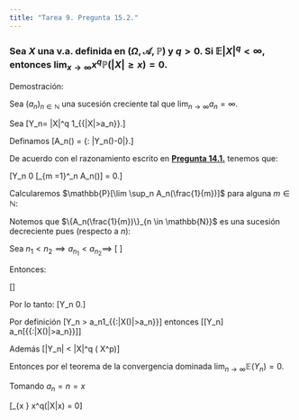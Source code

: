```yaml
---
title: "Tarea 9. Pregunta 15.2."
---
```


### Sea $X$ una v.a. definida en $(\Omega, \mathscr{A}, \mathbb{P})$ y $q>0$. Si $\mathbb{E}|X|^q < \infty$, entonces $\lim_{x \to \infty} x^q\mathbb{P}(|X|\geq x) = 0$.

Demostración:

Sea $(a_n)_{n \in \mathbb{N}}$ una sucesión creciente tal que $\lim_{n \to \infty} a_n = \infty$.

Sea \[Y_n= |X|^q 1_{\{|X|>a_n\}}.\]

Definamos \[A_n(\epsilon) = \{\omega \in \Omega: |Y_n(\omega)-0|\geq\epsilon\}.\]

De acuerdo con el razonamiento escrito en **[Pregunta 14.1.](https://austriamax.github.io/austriamax.probaP.github.io/P14_1.html)** tenemos que:

\[Y_n \overset{c.s.}{\to} 0 \iff \mathbb{P}[\cup_{m =1}^\infty \lim \sup_n A_n(\frac{1}{m})] = 0.\]

Calcularemos $\mathbb{P}[\lim \sup_n A_n(\frac{1}{m})]$ para alguna $m \in \mathbb{N}$:

Notemos que $\{A_n(\frac{1}{m})\}_{n \in \mathbb{N}}$ es una sucesión decreciente pues (respecto a $n$):

Sea $n_1 < n_2 \implies a_{n_1} < a_{n_2} \implies$
\[
\begin{align*}
n < m &\implies a_{n} < a_{m} && (a_n\mbox{ es creciente})\\\\
&\implies \{\omega \in \Omega:|X(\omega)|>a_n\} \supseteq \{\omega \in \Omega:|X(\omega)|>a_m\}\\\\
& \implies 1_{\{\omega \in \Omega:|X(\omega)|>a_n\}} \geq 1_{\{\omega \in \Omega:|X(\omega)|>a_m\}}\\\\
&\implies \{\omega \in \Omega : |X(\omega)|^q 1_{\{\omega \in \Omega:|X(\omega)|>a_n\}} \geq \epsilon\} \supseteq \{\omega \in \Omega: |X(\omega)|^q1_{\{\omega \in \Omega:|X(\omega)|>a_m\}} \geq \epsilon\}\\\\
&\implies A_n(\epsilon) \supseteq A_m(\epsilon).
\end{align*}\]

Entonces:

\[\begin{align*}
\mathbb{P}[\lim \sup_n A_n(\frac{1}{m})] &= \mathbb{P}[\cap_{n=1}^\infty A_n(\frac{1}{m})]\\\\
&= \mathbb{P}[\{\omega \in \Omega : |X(\omega)|^q 1_{\{\omega \in \Omega:|X(\omega)|>\infty\}}\geq \frac{1}{m}\}] && (\lim_{n \to \infty} a_n = \infty)\\\\
&=0.
\end{align*}\]

Por lo tanto:
\[\therefore Y_n \overset{c.s.}{\to} 0.\]

Por definición
\[Y_n > a_n1_{\{\omega \in \Omega:|X(\omega)|>a_n\}}\]
entonces
\[\mathbb{E}[Y_n] \geq a_n\mathbb{P}[{\{\omega \in \Omega:|X(\omega)|>a_n\}}]\]

Además 
\[|Y_n| < |X|^q \quad (\mbox{Con} X\in \mathscr{L}^p)\]

Entonces por el teorema de la convergencia dominada $\lim_{n \to \infty} \mathbb{E}(Y_n) = 0$.

Tomando $a_n = n = x$

\[\therefore \lim_{x \to \infty} x^q\mathbb{P}(|X|\geq x) = 0\]

